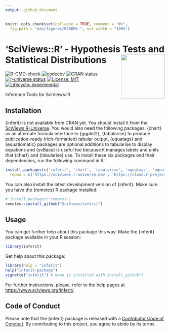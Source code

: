 ```yaml
---
output: github_document
---
```


<!-- README.md is generated from README.Rmd. Please edit that file -->

```r
knitr::opts_chunk$set(collapse = TRUE, comment = "#>",
  fig.path = "man/figures/README-", out.width = "100%")
```

# 'SciViews::R' - Hypothesis Tests and Statistical Distributions <a href='https://www.sciviews.org/inferit'><img src='man/figures/logo.png' align='right' height='138'/></a>

<!-- badges: start -->
[![R-CMD-check](https://github.com/SciViews/inferit/actions/workflows/R-CMD-check.yaml/badge.svg)](https://github.com/SciViews/inferit/actions/workflows/R-CMD-check.yaml)
[![codecov](https://codecov.io/gh/SciViews/inferit/branch/main/graph/badge.svg?token=6FYPRdhoFJ)](https://codecov.io/gh/SciViews/inferit?branch=main)
[![CRAN status](https://www.r-pkg.org/badges/version/inferit)](https://cran.r-project.org/package=inferit) [![r-universe status](https://sciviews.r-universe.dev/badges/inferit)](https://sciviews.r-universe.dev/inferit) [![License: MIT](https://img.shields.io/badge/License-MIT-yellow.svg)](https://opensource.org/licenses/MIT) [![Lifecycle: experimental](https://img.shields.io/badge/lifecycle-experimental-orange.svg)](https://lifecycle.r-lib.org/articles/stages.html#experimental)
<!-- badges: end -->

Inference Tools for SciViews::R

## Installation

{inferit} is not available from CRAN yet. You should install it from the [SciViews R-Universe](https://sciviews.r-universe.dev). You would also need the following packages: {chart} as an alternate formula interface to {ggplot2}, {tabularise} to produce publication-ready (rich-formatted) tabular output, {equatags} and {equatiomatic} packages are optional additions to tabularise to display equations and {svBase} is useful too because it manages labels and units that {chart} and {tabularise} use. To install these six packages and their dependencies, run the following command in R:

``` r
install.packages(c('inferit', 'chart', 'tabularise', 'equatags', 'equatiomatic', 'svBase'),
  repos = c('https://sciviews.r-universe.dev', 'https://cloud.r-project.org'))
```

You can also install the latest development version of {inferit}. Make sure you have the {remotes} R package installed:

``` r
# install.packages("remotes")
remotes::install_github("SciViews/inferit")
```

## Usage

You can get further help about this package this way: Make the {inferit} package available in your R session:

``` r
library(inferit)
```

Get help about this package:

``` r
library(help = "inferit")
help("inferit-package")
vignette("inferit") # None is installed with install_github()
```

For further instructions, please, refer to the help pages at <https://www.sciviews.org/inferit/>.

## Code of Conduct

Please note that the {inferit} package is released with a [Contributor Code of Conduct](https://contributor-covenant.org/version/2/1/CODE_OF_CONDUCT.html). By contributing to this project, you agree to abide by its terms.
